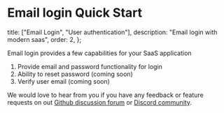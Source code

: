 # Email login Quick Start

  title: ["Email Login", "User authentication"],
  description: "Email login with modern saas",
  order: 2,
};

Email login provides a few capabilities for your SaaS application

1. Provide email and password functionality for login
2. Ability to reset password (coming soon)
3. Verify user email (coming soon)

We would love to hear from you if you have any feedback or feature requests on out [Github discussion forum](https://github.com/orgs/niledatabase/discussions) or [Discord community](https://discord.gg/8UuBB84tTy).

<Cards>
  <Card file="./email-login/nextjs.mdx" root="user-authentication" />
</Cards>
